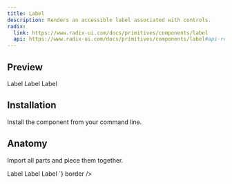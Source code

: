 ```yaml
---
title: Label
description: Renders an accessible label associated with controls.
radix:
  link: https://www.radix-ui.com/docs/primitives/components/label
  api: https://www.radix-ui.com/docs/primitives/components/label#api-reference
---
```

## Preview

<Preview>
  <Flex
    style={{
      flexDirection: "column",
      alignItems: "center",
      gap: "8px",
    }}
  >
  <Label size="small">Label</Label>
  <Label size="medium">Label</Label>
  <Label size="large">Label</Label>
  </Flex>
</Preview>


## Installation

Install the component from your command line.

<LiveProvider>
    <LiveEditor code={`npm install @raystack/apsara`} border/>
</LiveProvider>


## Anatomy
Import all parts and piece them together.

<LiveProvider>
    <LiveEditor code={`

<Label size="small">Label</Label>
<Label size="medium">Label</Label>
<Label size="large">Label</Label>
`} border />
</LiveProvider>
